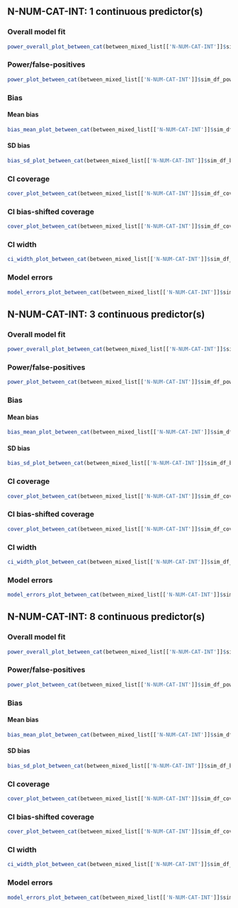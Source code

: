 ## N-NUM-CAT-INT: 1 continuous predictor(s)

### Overall model fit

```r
power_overall_plot_between_cat(between_mixed_list[['N-NUM-CAT-INT']]$sim_df_overall_sum |> dplyr::filter(n_cont_preds ==1))
```



### Power/false-positives

```r
power_plot_between_cat(between_mixed_list[['N-NUM-CAT-INT']]$sim_df_power_sum |> dplyr::filter(n_cont_preds ==1))
```



### Bias 

#### Mean bias 

```r
bias_mean_plot_between_cat(between_mixed_list[['N-NUM-CAT-INT']]$sim_df_bias_sum |> dplyr::filter(n_cont_preds ==1))
```



#### SD bias 

```r
bias_sd_plot_between_cat(between_mixed_list[['N-NUM-CAT-INT']]$sim_df_bias_sum |> dplyr::filter(n_cont_preds ==1))
```



### CI coverage

```r
cover_plot_between_cat(between_mixed_list[['N-NUM-CAT-INT']]$sim_df_cover_sum |> dplyr::filter(n_cont_preds ==1))
```



### CI bias-shifted coverage

```r
cover_plot_between_cat(between_mixed_list[['N-NUM-CAT-INT']]$sim_df_cover_shift_sum |> dplyr::filter(n_cont_preds ==1))
```



### CI width

```r
ci_width_plot_between_cat(between_mixed_list[['N-NUM-CAT-INT']]$sim_df_ci_width_sum |> dplyr::filter(n_cont_preds ==1))
```



### Model errors

```r
model_errors_plot_between_cat(between_mixed_list[['N-NUM-CAT-INT']]$sim_df_model_errors_sum |> dplyr::filter(n_cont_preds ==1))
```




## N-NUM-CAT-INT: 3 continuous predictor(s)

### Overall model fit

```r
power_overall_plot_between_cat(between_mixed_list[['N-NUM-CAT-INT']]$sim_df_overall_sum |> dplyr::filter(n_cont_preds ==3))
```



### Power/false-positives

```r
power_plot_between_cat(between_mixed_list[['N-NUM-CAT-INT']]$sim_df_power_sum |> dplyr::filter(n_cont_preds ==3))
```



### Bias 

#### Mean bias 

```r
bias_mean_plot_between_cat(between_mixed_list[['N-NUM-CAT-INT']]$sim_df_bias_sum |> dplyr::filter(n_cont_preds ==3))
```



#### SD bias 

```r
bias_sd_plot_between_cat(between_mixed_list[['N-NUM-CAT-INT']]$sim_df_bias_sum |> dplyr::filter(n_cont_preds ==3))
```



### CI coverage

```r
cover_plot_between_cat(between_mixed_list[['N-NUM-CAT-INT']]$sim_df_cover_sum |> dplyr::filter(n_cont_preds ==3))
```



### CI bias-shifted coverage

```r
cover_plot_between_cat(between_mixed_list[['N-NUM-CAT-INT']]$sim_df_cover_shift_sum |> dplyr::filter(n_cont_preds ==3))
```



### CI width

```r
ci_width_plot_between_cat(between_mixed_list[['N-NUM-CAT-INT']]$sim_df_ci_width_sum |> dplyr::filter(n_cont_preds ==3))
```



### Model errors

```r
model_errors_plot_between_cat(between_mixed_list[['N-NUM-CAT-INT']]$sim_df_model_errors_sum |> dplyr::filter(n_cont_preds ==3))
```




## N-NUM-CAT-INT: 8 continuous predictor(s)

### Overall model fit

```r
power_overall_plot_between_cat(between_mixed_list[['N-NUM-CAT-INT']]$sim_df_overall_sum |> dplyr::filter(n_cont_preds ==8))
```



### Power/false-positives

```r
power_plot_between_cat(between_mixed_list[['N-NUM-CAT-INT']]$sim_df_power_sum |> dplyr::filter(n_cont_preds ==8))
```



### Bias 

#### Mean bias 

```r
bias_mean_plot_between_cat(between_mixed_list[['N-NUM-CAT-INT']]$sim_df_bias_sum |> dplyr::filter(n_cont_preds ==8))
```



#### SD bias 

```r
bias_sd_plot_between_cat(between_mixed_list[['N-NUM-CAT-INT']]$sim_df_bias_sum |> dplyr::filter(n_cont_preds ==8))
```



### CI coverage

```r
cover_plot_between_cat(between_mixed_list[['N-NUM-CAT-INT']]$sim_df_cover_sum |> dplyr::filter(n_cont_preds ==8))
```



### CI bias-shifted coverage

```r
cover_plot_between_cat(between_mixed_list[['N-NUM-CAT-INT']]$sim_df_cover_shift_sum |> dplyr::filter(n_cont_preds ==8))
```



### CI width

```r
ci_width_plot_between_cat(between_mixed_list[['N-NUM-CAT-INT']]$sim_df_ci_width_sum |> dplyr::filter(n_cont_preds ==8))
```



### Model errors

```r
model_errors_plot_between_cat(between_mixed_list[['N-NUM-CAT-INT']]$sim_df_model_errors_sum |> dplyr::filter(n_cont_preds ==8))
```




